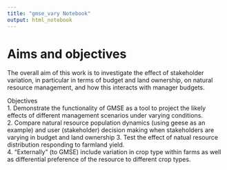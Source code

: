 ```yaml
---
title: "gmse_vary Notebook"
output: html_notebook
---
```


# Aims and objectives

The overall aim of this work is to investigate the effect of stakeholder variation, in particular in terms of budget and land ownership, on natural resource management, and how this interacts with manager budgets.

Objectives  
  1. Demonstrate the functionality of GMSE as a tool to project the likely effects of different management scenarios under      varying conditions.  
  2. Compare natural resource population dynamics (using geese as an example) and user (stakeholder) decision making when      stakeholders are varying in budget and land ownership
  3. Test the effect of natual resource distribution responding to farmland yield.  
  4. "Externally" (to GMSE) include variation in crop type within farms as well as differential preference of the resource      to different crop types.   



